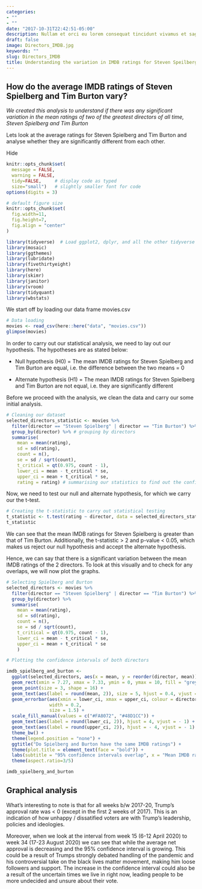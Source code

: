 ```yaml
---
categories:
- ""
- ""
date: "2017-10-31T22:42:51-05:00"
description: Nullam et orci eu lorem consequat tincidunt vivamus et sagittis magna sed nunc rhoncus condimentum sem. In efficitur ligula tate urna. Maecenas massa sed magna lacinia magna pellentesque lorem ipsum dolor. Nullam et orci eu lorem consequat tincidunt. Vivamus et sagittis tempus.
draft: false
image: Directors_IMDB.jpg
keywords: ""
slug: Directors_IMDB
title: Understanding the variation in IMDB ratings for Steven Speilberg and Tim Burton
---
```


## How do the average IMDB ratings of Steven Spielberg and Tim Burton vary?

*We created this analysis to understand if there was any significant variation in the mean ratings of two of the greatest directors of all time, Steven Spielberg and Tim Burton*

Lets look at the average ratings for Steven Spielberg and Tim Burton and analyse whether they are significantly different from each other.

Hide


```r
knitr::opts_chunk$set(
  message = FALSE, 
  warning = FALSE, 
  tidy=FALSE,     # display code as typed
  size="small")   # slightly smaller font for code
options(digits = 3)

# default figure size
knitr::opts_chunk$set(
  fig.width=11, 
  fig.height=7,
  fig.align = "center"
)
```

```r

library(tidyverse)  # Load ggplot2, dplyr, and all the other tidyverse packages
library(mosaic)
library(ggthemes)
library(lubridate)
library(fivethirtyeight)
library(here)
library(skimr)
library(janitor)
library(vroom)
library(tidyquant)
library(wbstats)

```

We start off by loading our data frame movies.csv

```r

# Data loading
movies <- read_csv(here::here("data", "movies.csv"))
glimpse(movies) 

```

In order to carry out our statistical analysis, we need to lay out our hypothesis. The hypotheses are as stated below:

- Null hypothesis (H0) = The mean IMDB ratings for Steven Spielberg and Tim Burton are equal, i.e. the difference between the two means = 0 

- Alternate hypothesis (H1) = The mean IMDB ratings for Steven Spielberg and Tim Burton are not equal, i.e. they are significantly different

Before we proceed with the analysis, we clean the data and carry our some initial analysis.

```r

# Cleaning our dataset
selected_directors_statistic <- movies %>% 
  filter(director == "Steven Spielberg" | director == "Tim Burton") %>% # filtering our dataset
  group_by(director) %>% # grouping by directors
  summarise(
    mean = mean(rating),
    sd = sd(rating),
    count = n(),
    se = sd / sqrt(count),
    t_critical = qt(0.975, count - 1),
    lower_ci = mean - t_critical * se,
    upper_ci = mean + t_critical * se,
    rating = rating) # summarising our statistics to find out the confidence intervals
```

Now, we need to test our null and alternate hypothesis, for which we carry our the t-test.

``` r

# Creating the t-statistic to carry out statistical testing
t_statistic <- t.test(rating ~ director, data = selected_directors_statistic)
t_statistic

```

We can see that the mean IMDB ratings for Steven Spielberg is greater than that of Tim Burton. Additionally, the t-statistic > 2 and p-value < 0.05, which makes us reject our null hypothesis and accept the alternate hypothesis. 

Hence, we can say that there is a significant variation between the mean IMDB ratings of the 2 directors. To look at this visually and to check for any overlaps, we will now plot the graphs.

```r

# Selecting Spielberg and Burton
selected_directors <- movies %>% 
  filter(director == "Steven Spielberg" | director == "Tim Burton") %>% 
  group_by(director) %>% 
  summarise(
    mean = mean(rating),
    sd = sd(rating),
    count = n(),
    se = sd / sqrt(count),
    t_critical = qt(0.975, count - 1),
    lower_ci = mean - t_critical * se,
    upper_ci = mean + t_critical * se
    ) 

# Plotting the confidence intervals of both directors

imdb_spielberg_and_burton <- 
  ggplot(selected_directors, aes(x = mean, y = reorder(director, mean))) +
  geom_rect(xmin = 7.27, xmax = 7.33, ymin = 0, ymax = 10, fill = "grey", aes(alpha = 0.5)) +
  geom_point(size = 3, shape = 16) +
  geom_text(aes(label = round(mean, 2)), size = 5, hjust = 0.4, vjust = -1) +
  geom_errorbar(aes(xmin = lower_ci, xmax = upper_ci, colour = director, fill = director),
                width = 0.2,
                size = 1.5) +
  scale_fill_manual(values = c("#FA8072", "#48D1CC")) +
  geom_text(aes(label = round(lower_ci, 2)), hjust = 4, vjust = - 1) +
  geom_text(aes(label = round(upper_ci, 2)), hjust = - 4, vjust = - 1) +
  theme_bw() +
  theme(legend.position = "none") +
  ggtitle("Do Spielberg and Burton have the same IMDB ratings") +
  theme(plot.title = element_text(face = "bold")) +
  labs(subtitle = "95% confidence intervals overlap", x = "Mean IMDB ratings", y = "") +
  theme(aspect.ratio=3/5) 

imdb_spielberg_and_burton

```
## Graphical analysis

What's interesting to note is that for all weeks b/w 2017-20, Trump's approval rate was < 0 (except in the first 2 weeks of 2017). This is an indication of how unhappy / dissatified voters are with Trump's leadership, policies and ideologies. 

Moreover, when we look at the interval from week 15 (6-12 April 2020) to week 34 (17-23 August 2020) we can see that while the average net approval is decreasing and the 95% confidence interval is growing. This could be a result of Trumps strongly debated handling of the pandemic and his controversial take on the black lives matter movement, making him loose  followers and support. The increase in the confidence interval could also be a result of the uncertain times we live in right now, leading people to be more undecided and unsure about their vote.